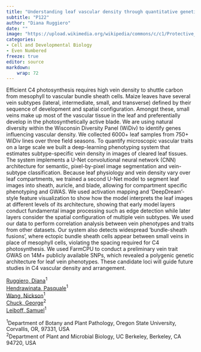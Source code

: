 ```yaml
---
title: "Understanding leaf vascular density through quantitative genetics and high-throughput phenotyping"
subtitle: "P122"
author: "Diana Ruggiero"
date: ""
image: "https://upload.wikimedia.org/wikipedia/commons/c/c1/Protective_Coleoptile_Tip_in_Zea_Mays_Embryo_%2847691344541%29.jpg"
categories: 
- Cell and Developmental Biology
- Even Numbered
freeze: true
editor: source
markdown: 
    wrap: 72
---
```


Efficient C4 photosynthesis requires high vein density to shuttle carbon from mesophyll to vascular bundle sheath cells. Maize leaves have several vein subtypes (lateral, intermediate, small, and transverse) defined by their sequence of development and spatial configuration. Amongst these, small veins make up most of the vascular tissue in the leaf and preferentially develop in the photosynthetically active blade. We are using natural diversity within the Wisconsin Diversity Panel (WiDiv) to identify genes influencing vascular density. We collected 6000+ leaf samples from 750+ WiDiv lines over three field seasons. To quantify microscopic vascular traits on a large scale we built a deep-learning phenotyping system that estimates subtype-specific vein density in images of cleared leaf tissues. The system implements a U-Net convolutional neural network (CNN) architecture for semantic, pixel-by-pixel image segmentation and vein-subtype classification. Because leaf physiology and vein density vary over leaf compartments, we trained a second U-Net model to segment leaf images into sheath, auricle, and blade, allowing for compartment specific phenotyping and GWAS. We used activation mapping and ‘DeepDream’-style feature visualization to show how the model interprets the leaf images at different levels of its architecture, showing that early model layers conduct fundamental image processing such as edge detection while later layers consider the spatial configuration of multiple vein subtypes. We used our data to perform correlation analysis between vein phenotypes and traits from other datasets. Our system also detects widespread ‘bundle-sheath fusions’, where ectopic bundle sheath cells appear between small veins in place of mesophyll cells, violating the spacing required for C4 photosynthesis. We used FarmCPU to conduct a preliminary vein trait GWAS on 14M+ publicly available SNPs, which revealed a polygenic genetic architecture for leaf vein phenotypes. These candidate loci will guide future studies in C4 vascular density and arrangement.

<a href='mailto:ruggiedi@oregonstate.edu'>Ruggiero, Diana</a><sup>1</sup><br><a href='mailto:hendrawp@oregonstate.edu'>Hendrawinata, Pasquale</a><sup>1</sup><br><a href='mailto:wangni'>Wang, Nickson</a><sup>1</sup><br><a href='mailto:georgechuck@berkeley.edu'>Chuck, George</a><sup>2</sup><br><a href='mailto:leiboffs@oregonstate.edu'>Leiboff, Samuel</a><sup>1</sup><br>

<sup>1</sup>Department of Botany and Plant Pathology, Oregon State University, Corvallis, OR, 97331, USA<br><sup>2</sup>Department of Plant and Microbial Biology, UC Berkeley, Berkeley, CA 94720, USA<br>
